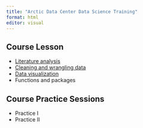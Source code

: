 ```yaml
---
title: "Arctic Data Center Data Science Training"
format: html
editor: visual
---
```


## Course Lesson

-   [Literature analysis](literature-analysis.html)
-   [Cleaning and wrangling data](tidying.html)
-   [Data visualization](data-viz.html)
-   Functions and packages

## Course Practice Sessions

-   Practice I
-   Practice II
